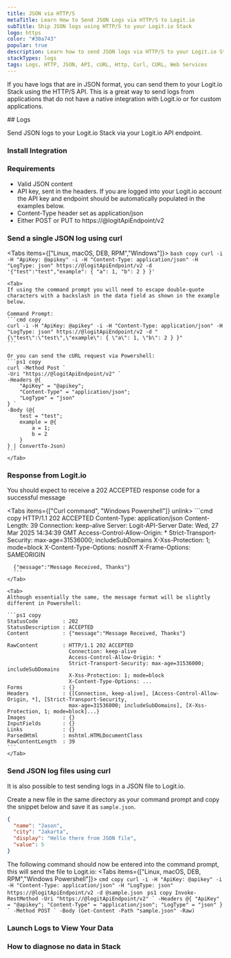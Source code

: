 ```yaml
---
title: JSON via HTTP/S
metaTitle: Learn How to Send JSON Logs via HTTP/S to Logit.io
subTitle: Ship JSON logs using HTTP/S to your Logit.io Stack
logo: https
color: "#30a743"
popular: true
description: Learn how to send JSON logs via HTTP/S to your Logit.io Stack using cURL.
stackTypes: logs
tags: Logs, HTTP, JSON, API, cURL, Http, Curl, CURL, Web Services
---
```


If you have logs that are in JSON format, you can send them to your Logit.io Stack using the HTTP/S API. 
This is a great way to send logs from applications that do not have a native integration with Logit.io or for custom applications.

<Steps>
  ## Logs

  Send JSON logs to your Logit.io Stack via your Logit.io API endpoint.
  
  ### Install Integration

  <InstallIntegration/>

  ### Requirements

  - Valid JSON content
  - API key, sent in the headers. If you are logged into your Logit.io account the API key and endpoint should be automatically 
    populated in the examples below.
  - Content-Type header set as application/json
  - Either POST or PUT to https://@logitApiEndpoint/v2

  ### Send a single JSON log using curl

  <Tabs items={["Linux, macOS, DEB, RPM","Windows"]}>
    <Tab>
    ```bash copy
    curl -i -H "ApiKey: @apikey" -i -H "Content-Type: application/json" -H "LogType: json" https://@logitApiEndpoint/v2 -d '{"test":"test","example": { "a": 1, "b": 2 } }'
    ```
    </Tab>

    <Tab>
    If using the command prompt you will need to escape double-quote characters with a backslash in the data field as shown in the example below.
                
    Command Prompt:
    ```cmd copy
    curl -i -H "ApiKey: @apikey" -i -H "Content-Type: application/json" -H "LogType: json" https://@logitApiEndpoint/v2 -d "{\"test\":\"test\",\"example\": { \"a\": 1, \"b\": 2 } }"
    ```

    Or you can send the cURL request via Powershell:
    ```ps1 copy
    curl -Method Post `
    -Uri "https://@logitApiEndpoint/v2" `
    -Headers @{
        "ApiKey" = "@apikey";
        "Content-Type" = "application/json";
        "LogType" = "json"
    } `
    -Body (@{
        test = "test";
        example = @{
            a = 1;
            b = 2
        }
    } | ConvertTo-Json)
    ```
    </Tab>

  </Tabs>

  ### Response from Logit.io

  You should expect to receive a 202 ACCEPTED response code for a successful message

  <Tabs items={["Curl command", "Windows Powershell"]} unlink>
    <Tab>
      ```cmd copy
      HTTP/1.1 202 ACCEPTED
      Content-Type: application/json
      Content-Length: 39
      Connection: keep-alive
      Server: Logit-API-Server
      Date: Wed, 27 Mar 2025 14:34:39 GMT
      Access-Control-Allow-Origin: *
      Strict-Transport-Security: max-age=31536000; includeSubDomains
      X-Xss-Protection: 1; mode=block
      X-Content-Type-Options: nosniff
      X-Frame-Options: SAMEORIGIN

      {"message":"Message Received, Thanks"}
      ```
    </Tab>

    <Tab>
    Although essentially the same, the message format will be slightly different in Powershell:

    ```ps1 copy
    StatusCode        : 202
    StatusDescription : ACCEPTED
    Content           : {"message":"Message Received, Thanks"}

    RawContent        : HTTP/1.1 202 ACCEPTED
                        Connection: keep-alive
                        Access-Control-Allow-Origin: *
                        Strict-Transport-Security: max-age=31536000; includeSubDomains
                        X-Xss-Protection: 1; mode=block
                        X-Content-Type-Options: ...
    Forms             : {}
    Headers           : {[Connection, keep-alive], [Access-Control-Allow-Origin, *], [Strict-Transport-Security,
                        max-age=31536000; includeSubDomains], [X-Xss-Protection, 1; mode=block]...}
    Images            : {}
    InputFields       : {}
    Links             : {}
    ParsedHtml        : mshtml.HTMLDocumentClass
    RawContentLength  : 39
    ```
    </Tab>
  
  </Tabs>

  ### Send JSON log files using curl

  It is also possible to test sending logs in a JSON file to Logit.io.

  Create a new file in the same directory as your command prompt and copy the snippet below and save it as `sample.json`.

  ```json copy
  {
    "name": "Jason",
    "city": "Jakarta",
    "display": "Hello there from JSON file",
    "value": 5
  }
  ```

  The following command should now be entered into the command prompt, this will send the file to Logit.io:
  <Tabs items={["Linux, macOS, DEB, RPM","Windows Powershell"]}>
    <Tab>
    ```cmd copy
    curl -i -H "ApiKey: @apikey" -i -H "Content-Type: application/json" -H "LogType: json" https://@logitApiEndpoint/v2 -d @sample.json
    ```
    </Tab>
    <Tab>
    ```ps1 copy
    Invoke-RestMethod -Uri "https://@logitApiEndpoint/v2" `
      -Headers @{
          "ApiKey" = "@apikey";
          "Content-Type" = "application/json";
          "LogType" = "json"
      } `
      -Method POST `
      -Body (Get-Content -Path "sample.json" -Raw)
    ```
    </Tab>
  </Tabs>
  
  ### Launch Logs to View Your Data

  <LaunchVisualizer type="logs" />

  ### How to diagnose no data in Stack

  <DiagnoseNoData />

</Steps>